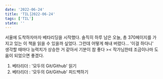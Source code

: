 ```yaml
---
date: '2022-06-24'
title: 'TIL⎟2022-06-24'
tags: ['TIL']
state: ''
---
```


서울에 도착하자마자 베타리딩을 시작했다.
솔직히 하루 남은 오늘, 총 370페이지를 가지고 있는 이 책을 읽을 수 있을까 싶었다.
그런데 어떻게 해내 버렸다... '이걸 하다니' 생각할 때마다 능력치가 상승한 거 같아서 
기분이 참 좋다 ><
작가님한테 조금이나마 도움이 되었으면 좋겠다.

1. 베타리더 : '모두의 Git/Github' 읽기
2. 베타리더 : '모두의 Git/Github' 피드백하기
